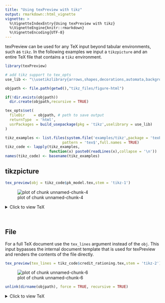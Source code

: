 ```yaml
---
title: "Using texPreview with tikz"
output: rmarkdown::html_vignette
vignette: >
  %\VignetteIndexEntry{Using texPreview with tikz}
  %\VignetteEngine{knitr::rmarkdown}
  %\VignetteEncoding{UTF-8}
---
```




texPreview can be used for any TeX input beyond tabular environments, such as `tikz`. In the following examples we input a `tikzpicture` and an entire TeX file that contains a `tikz` environment.


```r
library(texPreview)
```


```r
# add tikz support to tex_opts
use_lib <- "\\usetikzlibrary{arrows,shapes,decorations,automata,backgrounds,arrows.meta,positioning}"

objpath <- file.path(getwd(),"tikz_files/figure-html")

if(!dir.exists(objpath))
  dir.create(objpath,recursive = TRUE)

tex_opts$set(
  fileDir    = objpath, # path to save output
  returnType  = 'html',
  usrPackages = build_usepackage(pkg = 'tikz',uselibrary = use_lib)
)
```


```r
tikz_examples <- list.files(system.file('examples/tikz',package = 'texPreview'),
                          pattern = 'tex$',full.names = TRUE)
tikz_code <- lapply(tikz_examples,
                    function(x) paste0(readLines(x),collapse = '\n'))
names(tikz_code) <- basename(tikz_examples)
```

## tikzpicture


```r
tex_preview(obj = tikz_code$pk_model.tex,stem = 'tikz-1')
```

![plot of chunk unnamed-chunk-4](images/tikz/unnamed-chunk-4-1.png)

<details closed>
<summary> <span title='Click to Expand'> Click to view TeX </span> </summary>

```tex

\begin{tikzpicture}[
    mysquare/.style={
    rectangle,
    draw=black,
    fill=white,
    fill opacity = 0.3,
    text opacity=1,
    inner sep=0pt,
    minimum size=40pt,
    font=\small,
    align=center},
    myarrow/.style={-Stealth},
    node distance=0.6cm and 1.0cm
  ]

  \node[mysquare] (c1) {Prol};
  \node[mysquare,draw=white,minimum size=20pt,below left= of c1] (e) {$E_{drug}$};
  \node[mysquare, minimum size=30pt,right=of c1] (t1) {Transit\\1};
  \node[mysquare, minimum size=30pt, right=of t1] (t2) {Transit\\2};
  \node[mysquare, minimum size=30pt, right=of t2] (t3) {Transit\\3};
  \node[mysquare, right=of t3] (c2) {Circ};
  \node[mysquare,draw=white,below= of c2] (k) {};
  \node[mysquare,draw=white,minimum size=20pt,font=\small,above left= of c1] (kp) {$k_{prol}(=k_{tr})$};

    \foreach \i/\j/\txt/\p/\r in {% start node/end node/text/position/rotation
      c1/t1/$k_{tr}$/above/0,
      t1/t2/$k_{tr}$/above/0,
      t2/t3/$k_{tr}$/above/0,
      t3/c2/$k_{tr}$/above/0,
      c2/k/$k_{circ}(=k_{tr})$/right/90
    }
    \draw [myarrow] (\i) -- node[sloped,font=\small,\p,rotate=\r] {\txt} (\j);

  \draw [-Stealth] (c2) edge[in=85,out=90,looseness=0.5] node[above]{Feedback=$\left( \frac{Circ_0}{Circ} \right)^\gamma$}(c1);

  \path (c2) edge[in=315,out=225,looseness=0.5] node[below]{MTT}(c1);

  \draw [-Stealth] (c1) edge [out=95,in=150,looseness=8] node[above left] {} (c1);
  \draw [-Stealth] (e) edge [out=90,in=270] node[left] {} (kp);

\end{tikzpicture}

```

</details>
<br>

## File

For a full TeX document use the `tex_lines` argument instead of the `obj`. This input bypasses the internal document template that is used for texPreview and renders the contents of the file directly. 


```r
tex_preview(tex_lines = tikz_code$credit_rationing.tex,stem = 'tikz-2')
```

![plot of chunk unnamed-chunk-6](images/tikz/unnamed-chunk-6-1.png)


```r
unlink(dirname(objpath), force = TRUE, recursive = TRUE)
```

<details closed>
<summary> <span title='Click to Expand'> Click to view TeX </span> </summary>

```tex

% Author: Rasmus Pank Roulund
\documentclass[varwidth, border={ 10 5 10 5 }]{standalone}
\usepackage{tikz}
\usepackage{verbatim}

\begin{comment}
:Title: Credit rationing

An illustration inspired by a figure in Stiglitz, J.E. and Greenwald, B. (2003). `Towards a New Paradigm in Monetary Economics`__.

.. __: http://books.google.com/books?id=dZrI_dHoKgUC&dq=Towards+a+new+paradigm+for+monetary+economics&source=bn&ei=fDKXSbmrJMaC-gbQ_Pj8CA&sa=X&oi=book_result&resnum=4&ct=book-ref-page-link&cad=one-book-with-thumbnail

\end{comment}
\usetikzlibrary{arrows,calc}
\tikzset{
%Define standard arrow tip
>=stealth',
%Define style for different line styles
help lines/.style={dashed, thick},
axis/.style={<->},
important line/.style={thick},
connection/.style={thick, dotted},
}
\begin{document}
  \begin{tikzpicture}[scale=1]
    % Axis
    \coordinate (y) at (0,5);
    \coordinate (x) at (5,0);
    \draw[<->] (y) node[above] {$r$} -- (0,0) --  (x) node[right]
    {$\mathit{EV}$};
    % A grid can be useful when defining coordinates
    % \draw[step=1mm, gray, thin] (0,0) grid (5,5); 
    % \draw[step=5mm, black] (0,0) grid (5,5); 

    % Let us define some coordinates
    \path
    coordinate (start) at (0,4)
    coordinate (c1) at +(5,3)
    coordinate (c2) at +(5,1.75)
    coordinate (slut) at (2.7,.5)
    coordinate (top) at (4.2,2);

    \draw[important line] (start) .. controls (c1) and (c2) .. (slut);
    % Help coordinates for drawing the curve
    % \filldraw [black] 
    % (start) circle (2pt)
    % (c1) circle (2pt)
    % (c2) circle (2pt)
    % (slut) circle (2pt)
    \filldraw [black] 
     (top) circle (2pt) node[above right, black] {$Q$};

     % We start the second graph
     \begin{scope}[xshift=6cm]
       % Axis
      \coordinate (y2) at (0,5);
      \coordinate (x2) at (5,0);
      \draw[axis] (y2) node[above] {$r$} -- (0,0) --  (x2) node[right] {$L$};
      % Define some coodinates
     \path
     let
     \p1=(top)
     in
     coordinate (sstart) at (1,.5) 
     coordinate (sslut) at (4, 4.5)
     coordinate (dstart) at (4,.5)
     coordinate (dslut) at (1,4.5)
% Intersection 1
     coordinate (int) at  (intersection cs:
       first line={(sstart)--(sslut)},
       second line={(dstart)--(dslut)})
% Intersection 2
    coordinate (int2) at  (intersection cs:
       first line={(top)--($(10,\y1)$)},
       second line={(dstart)--(dslut)})
% Intersection 3
    coordinate (int3) at  (intersection cs:
       first line={(top)--($(10,\y1)$)},
       second line={(sstart)--(sslut)});
% Draw the lines
     \draw[important line] (sstart) -- (sslut) node[above right] {$S$}
       (dstart) -- (dslut)  node[above left] {$D$};
     \draw[connection] let \p1=(int2), \p2=(int3) in 
     (int2)--(\x1,0) node[below] {$\mathit{L_D}$}
     (int3)--(\x2,0) node[below] {$\mathit{L_S}$};
      \end{scope}
%Finally, connect the two graphs
     \draw[connection] let \p1=(top), \p2=(x2) in (0,\y1) node[left]
     {$r^*$} -- (\x2, \y1);
    \end{tikzpicture}
  \end{document}

```

</details>
<br>
